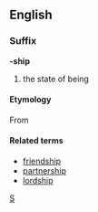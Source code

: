 ==English==
===Suffix===
'''-ship'''
# the state of being
====Etymology====
{{etystub}}
From {{OE.}} [[]]
====Related terms====
*[[friendship]]
*[[partnership]]
*[[lordship]]

[[Category:English suffixes|S]]